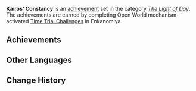 {{Achievement Set Infobox
|title        = 
|primogems    = {{Achievement/Primogems|Kairos' Constancy}}
|total        = {{Achievement/Total|Kairos' Constancy}}
|category     = The Light of Day
}}
'''Kairos' Constancy''' is an [[achievement]] set in the category ''[[The Light of Day]]''. The achievements are earned by completing Open World mechanism-activated [[Time Trial Challenge]]s in Enkanomiya.

==Achievements==
{{Achievements by Category Table|Kairos' Constancy}}
<!--
==Notes==

==Trivia==
-->
==Other Languages==
{{Other Languages
|en      = Kairos' Constancy
|zhs     = 卡伊洛斯的时时刻刻
|zhs_rm  = Kǎyīluòsī de Shí​shí​kè​kè
|zht     = 卡伊洛斯的時時刻刻
|zht_rm  = Kǎyīluòsī de Shí​shí​kè​kè
|ja      = カイロスの時刻
|ja_rm   = Kairosu no Jikoku
|ko      = 카이로스의 시시각각
|ko_rm   = 
|es      = El momento oportuno de Kairós
|fr      = La constance de Kairos
|ru      = Постоянство Кайроса
|th      = ความแน่วแน่ของ Kairos
|th_rm   = 
|vi      = Thời Khắc Của Kairos
|de      = Kairos’ Beständigkeit
|id      = Setiap Waktu Kairos
|pt      = Constância de Kairos
|ja_tl   = Kairos' Time
}}
==Change History==
{{Change History|2.4}}
<!--
==References==
{{Reflist}}
-->